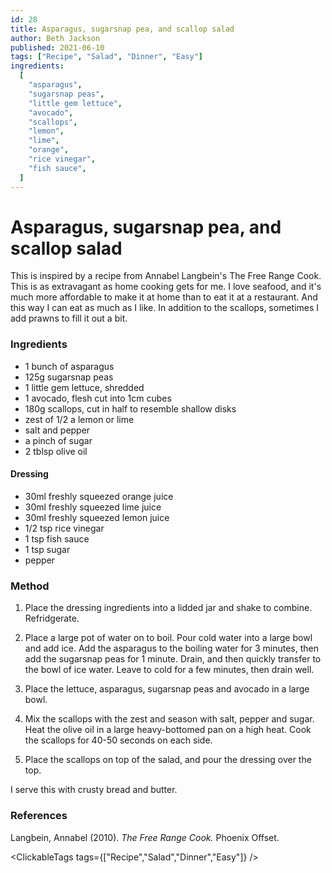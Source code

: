 ```yaml
---
id: 28
title: Asparagus, sugarsnap pea, and scallop salad
author: Beth Jackson
published: 2021-06-10
tags: ["Recipe", "Salad", "Dinner", "Easy"]
ingredients:
  [
    "asparagus",
    "sugarsnap peas",
    "little gem lettuce",
    "avocado",
    "scallops",
    "lemon",
    "lime",
    "orange",
    "rice vinegar",
    "fish sauce",
  ]
---
```


# Asparagus, sugarsnap pea, and scallop salad

<BlogTextWrapper>

This is inspired by a recipe from Annabel Langbein's The Free Range Cook. This is as extravagant as home cooking gets for me. I love seafood, and it's much more affordable to make it at home than to eat it at a restaurant. And this way I can eat as much as I like. In addition to the scallops, sometimes I add prawns to fill it out a bit.

</BlogTextWrapper>

<BlogTextWrapper>

### Ingredients

- 1 bunch of asparagus
- 125g sugarsnap peas
- 1 little gem lettuce, shredded
- 1 avocado, flesh cut into 1cm cubes
- 180g scallops, cut in half to resemble shallow disks
- zest of 1/2 a lemon or lime
- salt and pepper
- a pinch of sugar
- 2 tblsp olive oil

#### Dressing

- 30ml freshly squeezed orange juice
- 30ml freshly squeezed lime juice
- 30ml freshly squeezed lemon juice
- 1/2 tsp rice vinegar
- 1 tsp fish sauce
- 1 tsp sugar
- pepper

</BlogTextWrapper>

<BlogTextWrapper>

### Method

1. Place the dressing ingredients into a lidded jar and shake to combine. Refridgerate.

2. Place a large pot of water on to boil. Pour cold water into a large bowl and add ice. Add the asparagus to the boiling water for 3 minutes, then add the sugarsnap peas for 1 minute. Drain, and then quickly transfer to the bowl of ice water. Leave to cold for a few minutes, then drain well.

   <Timer inputHours={0} inputMinutes={3} inputSeconds={0} />
   <Timer inputHours={0} inputMinutes={1} inputSeconds={0} />

3. Place the lettuce, asparagus, sugarsnap peas and avocado in a large bowl.

4. Mix the scallops with the zest and season with salt, pepper and sugar. Heat the olive oil in a large heavy-bottomed pan on a high heat. Cook the scallops for 40-50 seconds on each side.

   <Timer inputHours={0} inputMinutes={0} inputSeconds={50} />

5. Place the scallops on top of the salad, and pour the dressing over the top.

I serve this with crusty bread and butter.

</BlogTextWrapper>

<BlogTextWrapper>

### References

Langbein, Annabel (2010). _The Free Range Cook._ Phoenix Offset.

</BlogTextWrapper>

<ClickableTags tags={["Recipe","Salad","Dinner","Easy"]} />
